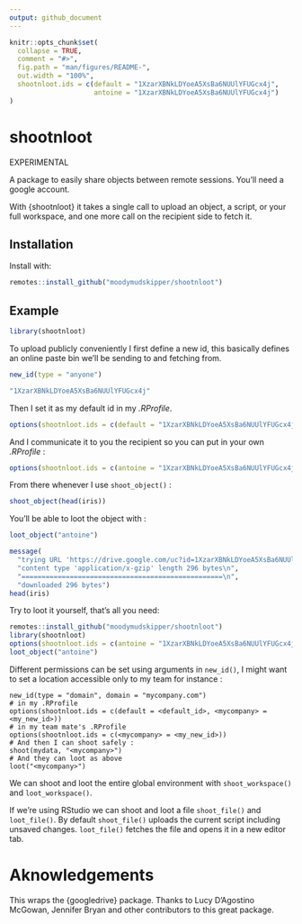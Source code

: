```yaml
---
output: github_document
---
```


<!-- README.md is generated from README.Rmd. Please edit that file -->

```r
knitr::opts_chunk$set(
  collapse = TRUE,
  comment = "#>",
  fig.path = "man/figures/README-",
  out.width = "100%",
  shootnloot.ids = c(default = "1XzarXBNkLDYoeA5XsBa6NUUlYFUGcx4j",
                     antoine = "1XzarXBNkLDYoeA5XsBa6NUUlYFUGcx4j")
)
```

# shootnloot

EXPERIMENTAL

A package to easily share objects between remote sessions. You'll need a google account.

With {shootnloot} it takes a single call to upload an object, a script, or your full workspace,
and one more call on the recipient side to fetch it.

## Installation

Install with:

``` r
remotes::install_github("moodymudskipper/shootnloot")
```

## Example

```r
library(shootnloot)
```

To upload publicly conveniently I first define a new id, this basically
defines an online paste bin we'll be sending to and fetching from.

```r
new_id(type = "anyone")
```

```r
"1XzarXBNkLDYoeA5XsBa6NUUlYFUGcx4j"
```

Then I set it as my default id in my *.RProfile*.

```r
options(shootnloot.ids = c(default = "1XzarXBNkLDYoeA5XsBa6NUUlYFUGcx4j"))
```

And I communicate it to you the recipient so you can put in your own *.RProfile* :

```r
options(shootnloot.ids = c(antoine = "1XzarXBNkLDYoeA5XsBa6NUUlYFUGcx4j"))
```

From there whenever I use `shoot_object()` :

```r
shoot_object(head(iris))
```

You'll be able to loot the object with :

```r
loot_object("antoine")
```

```r
message(
  "trying URL 'https://drive.google.com/uc?id=1XzarXBNkLDYoeA5XsBa6NUUlYFUGcx4j'\n", 
  "content type 'application/x-gzip' length 296 bytes\n",
  "==================================================\n",
  "downloaded 296 bytes")
head(iris)
```

Try to loot it yourself, that's all you need:

```r
remotes::install_github("moodymudskipper/shootnloot")
library(shootnloot)
options(shootnloot.ids = c(antoine = "1XzarXBNkLDYoeA5XsBa6NUUlYFUGcx4j"))
loot_object("antoine")
```

Different permissions can be set using arguments in `new_id()`, I might want to
set a location accessible only to my team for instance :

```
new_id(type = "domain", domain = "mycompany.com")
# in my .RProfile
options(shootnloot.ids = c(default = <default_id>, <mycompany> = <my_new_id>))
# in my team mate's .RProfile
options(shootnloot.ids = c(<mycompany> = <my_new_id>))
# And then I can shoot safely :
shoot(mydata, "<mycompany>")
# And they can loot as above
loot("<mycompany>")
```

We can shoot and loot the entire global environment with `shoot_workspace()` and `loot_workspace()`.

If we're using RStudio we can shoot and loot a file `shoot_file()` and `loot_file()`. By default `shoot_file()` uploads the current script including unsaved changes. `loot_file()` fetches the file and
opens it in a new editor tab.

# Aknowledgements

This wraps the {googledrive} package. Thanks to Lucy D'Agostino McGowan, Jennifer Bryan
and other contributors to this great package.
